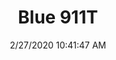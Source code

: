 ---
width: 1333
height: 2000
title: Blue 911T
description: Blue 911T on display at CPR.
date: 2/27/2020 10:41:47 AM
cameraMake: Sony
cameraModel: ILCE-7M3
lens: ZEISS Batis 1.8/85
settingsfStop: f/1.8
settingsISO: ISO 100
settingsShutter: 1/320
settingsFocalLength: 85 mm
---